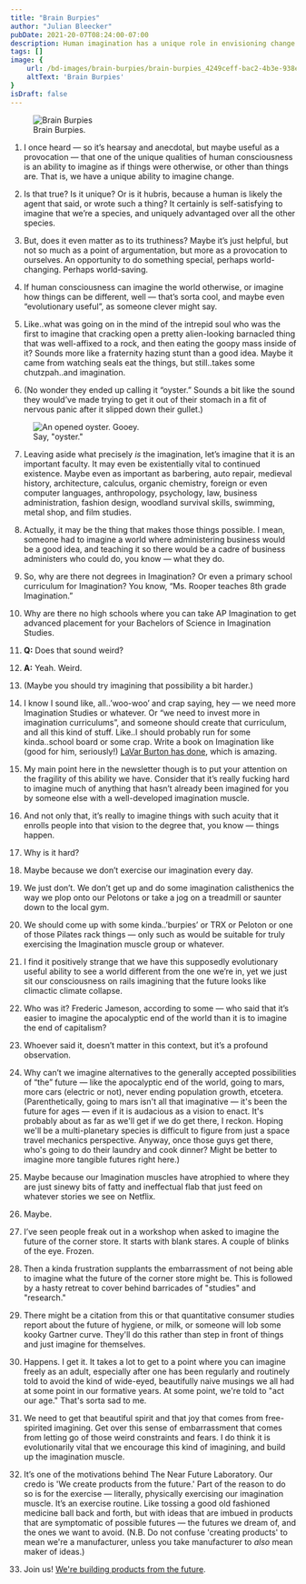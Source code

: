 ```yaml
---
title: "Brain Burpies"
author: "Julian Bleecker"
pubDate: 2021-20-07T08:24:00-07:00
description: Human imagination has a unique role in envisioning change and different futures. Imagination is what takes us from status quo to unexpected beauty and visionary opportunities.
tags: []
image: {
    url: /bd-images/brain-burpies/brain-burpies_4249ceff-bac2-4b3e-938e-b5a3fd968781.jpg,
    altText: 'Brain Burpies'
}
isDraft: false
---
```

<figure>
    <img class="w-auto max-w-full h-auto md:w-full" src="/bd-images/brain-burpies/brain-burpies_4249ceff-bac2-4b3e-938e-b5a3fd968781.jpg"
         alt="Brain Burpies"/>
    <figcaption>Brain Burpies.</figcaption>
</figure>

1. I once heard — so it’s hearsay and anecdotal, but maybe useful as a provocation — that one of the unique qualities of human consciousness is an ability to imagine as if things were otherwise, or other than things are. That is, we have a unique ability to imagine change.

2. Is that true? Is it unique? Or is it hubris, because a human is likely the agent that said, or wrote such a thing? It certainly is self-satisfying to imagine that we’re a species, and uniquely advantaged over all the other species.

3. But, does it even matter as to its truthiness? Maybe it’s just helpful, but not so much as a point of argumentation, but more as a provocation to ourselves. An opportunity to do something special, perhaps world-changing. Perhaps world-saving.

4. If human consciousness can imagine the world otherwise, or imagine how things can be different, well — that’s sorta cool, and maybe even “evolutionary useful”, as someone clever might say.

5. Like..what was going on in the mind of the intrepid soul who was the first to imagine that cracking open a pretty alien-looking barnacled thing that was well-affixed to a rock, and then eating the goopy mass inside of it? Sounds more like a fraternity hazing stunt than a good idea. Maybe it came from watching seals eat the things, but still..takes some chutzpah..and imagination.

6. (No wonder they ended up calling it “oyster.” Sounds a bit like the sound they would’ve made trying to get it out of their stomach in a fit of nervous panic after it slipped down their gullet.)

<figure>
    <img class="w-auto max-w-full h-auto md:w-full" src="/bd-images/brain-burpies/brain-burpies_5062cc3d-8483-400b-9401-01cbb9cde355.jpg"
         alt="An opened oyster. Gooey."/>
    <figcaption>Say, "oyster."</figcaption>
</figure>


7. Leaving aside what precisely *is* the imagination, let’s imagine that it is an important faculty. It may even be existentially vital to continued existence. Maybe even as important as barbering, auto repair, medieval history, architecture, calculus, organic chemistry, foreign or even computer languages, anthropology, psychology, law, business administration, fashion design, woodland survival skills, swimming, metal shop, and film studies.

8. Actually, it may be the thing that makes those things possible. I mean, someone had to imagine a world where administering business would be a good idea, and teaching it so there would be a cadre of business administers who could do, you know — what they do.

9. So, why are there not degrees in Imagination? Or even a primary school curriculum for Imagination? You know, “Ms. Rooper teaches 8th grade Imagination.”

10. Why are there no high schools where you can take AP Imagination to get advanced placement for your Bachelors of Science in Imagination Studies.

11. **Q:** Does that sound weird?

12. **A:** Yeah. Weird.

13. (Maybe you should try imagining that possibility a bit harder.)

14. I know I sound like, all..’woo-woo’ and crap saying, hey — we need more Imagination Studies or whatever. Or “we need to invest more in imagination curriculums”, and someone should create that curriculum, and all this kind of stuff. Like..I should probably run for some kinda..school board or some crap. Write a book on Imagination like (good for him, seriously!) [LaVar Burton has done](https://akidsco.com/products/a-kids-book-about-imagination), which is amazing.

15. My main point here in the newsletter though is to put your attention on the fragility of this ability we have. Consider that it’s really fucking hard to imagine much of anything that hasn’t already been imagined for you by someone else with a well-developed imagination muscle.

16. And not only that, it’s really to imagine things with such acuity that it enrolls people into that vision to the degree that, you know — things happen.

17. Why is it hard?

18. Maybe because we don’t exercise our imagination every day.

19. We just don’t. We don’t get up and do some imagination calisthenics the way we plop onto our Pelotons or take a jog on a treadmill or saunter down to the local gym.

20. We should come up with some kinda..’burpies’ or TRX or Peloton or one of those Pilates rack things — only such as would be suitable for truly exercising the Imagination muscle group or whatever.

21. I find it positively strange that we have this supposedly evolutionary useful ability to see a world different from the one we’re in, yet we just sit our consciousness on rails imagining that the future looks like climactic climate collapse.

22. Who was it? Frederic Jameson, according to some — who said that it’s easier to imagine the apocalyptic end of the world than it is to imagine the end of capitalism?

23. Whoever said it, doesn’t matter in this context, but it’s a profound observation.

24. Why can’t we imagine alternatives to the generally accepted possibilities of “the” future — like the apocalyptic end of the world, going to mars, more cars (electric or not), never ending population growth, etcetera. (Parenthetically, going to mars isn't all that imaginative — it's been the future for ages — even if it is audacious as a vision to enact. It's probably about as far as we'll get if we do get there, I reckon. Hoping we'll be a multi-planetary species is difficult to figure from just a space travel mechanics perspective. Anyway, once those guys get there, who's going to do their laundry and cook dinner? Might be better to imagine more tangible futures right here.)

25. Maybe because our Imagination muscles have atrophied to where they are just sinewy bits of fatty and ineffectual flab that just feed on whatever stories we see on Netflix.

26. Maybe.

27. I’ve seen people freak out in a workshop when asked to imagine the future of the corner store. It starts with blank stares. A couple of blinks of the eye. Frozen.

28. Then a kinda frustration supplants the embarrassment of not being able to imagine what the future of the corner store might be. This is followed by a hasty retreat to cover behind barricades of "studies" and "research."

29. There might be a citation from this or that quantitative consumer studies report about the future of hygiene, or milk, or someone will lob some kooky Gartner curve. They'll do this rather than step in front of things and just imagine for themselves.

30. Happens. I get it. It takes a lot to get to a point where you can imagine freely as an adult, especially after one has been regularly and routinely told to avoid the kind of wide-eyed, beautifully naive musings we all had at some point in our formative years. At some point, we're told to "act our age." That's sorta sad to me.

31. We need to get that beautiful spirit and that joy that comes from free-spirited imagining. Get over this sense of embarrassment that comes from letting go of those weird constraints and fears. I do think it is evolutionarily vital that we encourage this kind of imagining, and build up the imagination muscle.

32. It’s one of the motivations behind The Near Future Laboratory. Our credo is 'We create products from the future.' Part of the reason to do so is for the exercise — literally, physically exercising our imagination muscle. It’s an exercise routine. Like tossing a good old fashioned medicine ball back and forth, but with ideas that are imbued in products that are symptomatic of possible futures — the futures we dream of, and the ones we want to avoid. (N.B. Do not confuse 'creating products' to mean we're a manufacturer, unless you take manufacturer to _also_ mean maker of ideas.)

33. Join us! [We're building products from the future](https://patreon.com/nearfuturelaboratory).